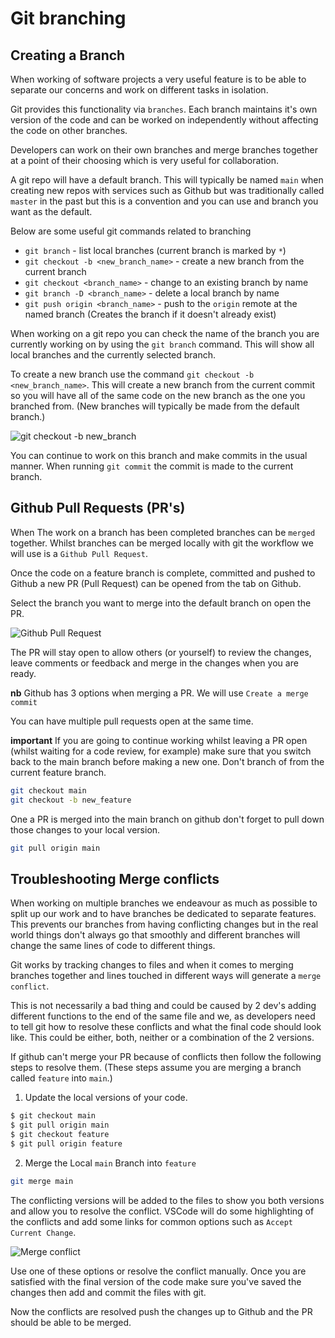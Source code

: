# Git branching

## Creating a Branch

When working of software projects a very useful feature is to be able to separate our concerns and work on different tasks in isolation.

Git provides this functionality via `branches`. Each branch maintains it's own version of the code and can be worked on independently without affecting the code on other branches.

Developers can work on their own branches and merge branches together at a point of their choosing which is very useful for collaboration.

A git repo will have a default branch. This will typically be named `main` when creating new repos with services such as Github but was traditionally called `master` in the past but this is a convention and you can use and branch you want as the default.

Below are some useful git commands related to branching

- `git branch` - list local branches (current branch is marked by `*`)
- `git checkout -b <new_branch_name>` - create a new branch from the current branch
- `git checkout <branch_name>` - change to an existing branch by name
- `git branch -D <branch_name>` - delete a local branch by name
- `git push origin <branch_name>` - push to the `origin` remote at the named branch (Creates the branch if it doesn't already exist)

When working on a git repo you can check the name of the branch you are currently working on by using the `git branch` command. This will show all local branches and the currently selected branch.

To create a new branch use the command `git checkout -b <new_branch_name>`. This will create a new branch from the current commit so you will have all of the same code on the new branch as the one you branched from. (New branches will typically be made from the default branch.)

![git checkout -b new_branch](public/assets/git-branch.png)

You can continue to work on this branch and make commits in the usual manner. When running `git commit` the commit is made to the current branch.

## Github Pull Requests (PR's)

When The work on a branch has been completed branches can be `merged` together. Whilst branches can be merged locally with git the workflow we will use is a `Github Pull Request`.

Once the code on a feature branch is complete, committed and pushed to Github a new PR (Pull Request) can be opened from the tab on Github.

Select the branch you want to merge into the default branch on open the PR.

![Github Pull Request](public/assets/gh-pr.png)

The PR will stay open to allow others (or yourself) to review the changes, leave comments or feedback and merge in the changes when you are ready.

**nb** Github has 3 options when merging a PR. We will use `Create a merge commit`

You can have multiple pull requests open at the same time.

**important** If you are going to continue working whilst leaving a PR open (whilst waiting for a code review, for example) make sure that you switch back to the main branch before making a new one. Don't branch of from the current feature branch.

```bash
git checkout main
git checkout -b new_feature
```

One a PR is merged into the main branch on github don't forget to pull down those changes to your local version.

```bash
git pull origin main
```

## Troubleshooting Merge conflicts

When working on multiple branches we endeavour as much as possible to split up our work and to have branches be dedicated to separate features. This prevents our branches from having conflicting changes but in the real world things don't always go that smoothly and different branches will change the same lines of code to different things.

Git works by tracking changes to files and when it comes to merging branches together and lines touched in different ways will generate a `merge conflict`.

This is not necessarily a bad thing and could be caused by 2 dev's adding different functions to the end of the same file and we, as developers need to tell git how to resolve these conflicts and what the final code should look like. This could be either, both, neither or a combination of the 2 versions.

If github can't merge your PR because of conflicts then follow the following steps to resolve them. (These steps assume you are merging a branch called `feature` into `main`.)

1. Update the local versions of your code.

```bash
$ git checkout main
$ git pull origin main
$ git checkout feature
$ git pull origin feature
```

2. Merge the Local `main` Branch into `feature`

```bash
git merge main
```

The conflicting versions will be added to the files to show you both versions and allow you to resolve the conflict. VSCode will do some highlighting of the conflicts and add some links for common options such as `Accept Current Change`.

![Merge conflict](public/assets/merge-conflict.png)

Use one of these options or resolve the conflict manually. Once you are satisfied with the final version of the code make sure you've saved the changes then add and commit the files with git.

Now the conflicts are resolved push the changes up to Github and the PR should be able to be merged.
